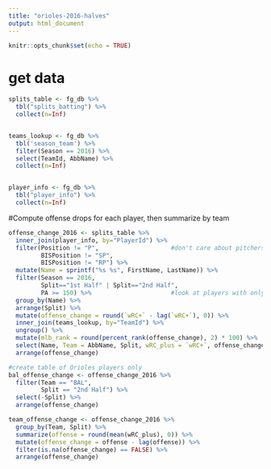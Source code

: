 ```yaml
---
title: "orioles-2016-halves"
output: html_document
---
```


```r
knitr::opts_chunk$set(echo = TRUE)
```

# get data

```r
splits_table <- fg_db %>%
  tbl("splits_batting") %>%
  collect(n=Inf)


teams_lookup <- fg_db %>%
  tbl('season_team') %>%
  filter(Season == 2016) %>%
  select(TeamId, AbbName) %>%
  collect(n=Inf)


player_info <- fg_db %>%
  tbl("player_info") %>%
  collect(n=Inf)

```

#Compute offense drops for each player, then summarize by team

```r
offense_change_2016 <- splits_table %>%
  inner_join(player_info, by="PlayerId") %>%      
  filter(Position != "P",                    #don't care about pitchers' offense
         BISPosition != "SP",
         BISPosition != "RP") %>%
  mutate(Name = sprintf("%s %s", FirstName, LastName)) %>%
  filter(Season == 2016,
         Split=="1st Half" | Split=="2nd Half",
         PA >= 150) %>%                      #look at players with only 150 PA in each half
  group_by(Name) %>%
  arrange(Split) %>%
  mutate(offense_change = round(`wRC+` - lag(`wRC+`), 0)) %>%
  inner_join(teams_lookup, by="TeamId") %>%
  ungroup() %>%
  mutate(mlb_rank = round(percent_rank(offense_change), 2) * 100) %>%
  select(Name, Team = AbbName, Split, wRC_plus = `wRC+`, offense_change, mlb_rank) %>%
  arrange(offense_change)

#create table of Orioles players only
bal_offense_change <- offense_change_2016 %>%
  filter(Team == "BAL",
         Split == "2nd Half") %>%
  select(-Split) %>%
  arrange(offense_change)

team_offense_change <- offense_change_2016 %>%
  group_by(Team, Split) %>%
  summarize(offense = round(mean(wRC_plus), 0)) %>%
  mutate(offense_change = offense - lag(offense)) %>%
  filter(is.na(offense_change) == FALSE) %>%
  arrange(offense_change)
```


